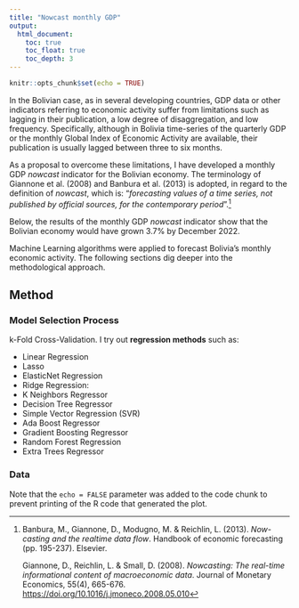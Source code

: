```yaml
---
title: "Nowcast monthly GDP"
output: 
  html_document:
    toc: true
    toc_float: true
    toc_depth: 3 
---
```


```r
knitr::opts_chunk$set(echo = TRUE)
```

In the Bolivian case, as in several developing countries, GDP data or other indicators referring to economic activity suffer from limitations such as lagging in their publication, a low degree of disaggregation, and low frequency. Specifically, although in Bolivia time-series of the quarterly GDP or the monthly Global Index of Economic Activity are available, their publication is usually lagged between three to six months.

As a proposal to overcome these limitations, I have developed a monthly GDP *nowcast* indicator for the Bolivian economy. The terminology of Giannone et al. (2008) and Banbura et al. (2013) is adopted, in regard to the definition of *nowcast*, which is: "*forecasting values of a time series, not published by official sources, for the contemporary period*".[^1]

[^1]: Banbura, M., Giannone, D., Modugno, M. & Reichlin, L. (2013). *Now-casting and the realtime data flow*. Handbook of economic forecasting (pp. 195-237). Elsevier.

    Giannone, D., Reichlin, L. & Small, D. (2008). *Nowcasting: The real-time informational content of macroeconomic data*. Journal of Monetary Economics, 55(4), 665-676. <https://doi.org/10.1016/j.jmoneco.2008.05.010>

Below, the results of the monthly GDP *nowcast* indicator show that the Bolivian economy would have grown 3.7% by December 2022.

Machine Learning algorithms were applied to forecast Bolivia's monthly economic activity. The following sections dig deeper into the methodological approach.

## Method

### Model Selection Process

k-Fold Cross-Validation. I try out **regression methods** such as:

-   Linear Regression
-   Lasso
-   ElasticNet Regression
-   Ridge Regression:
-   K Neighbors Regressor
-   Decision Tree Regressor
-   Simple Vector Regression (SVR)
-   Ada Boost Regressor
-   Gradient Boosting Regressor
-   Random Forest Regression
-   Extra Trees Regressor

### Data

Note that the `echo = FALSE` parameter was added to the code chunk to prevent printing of the R code that generated the plot.
